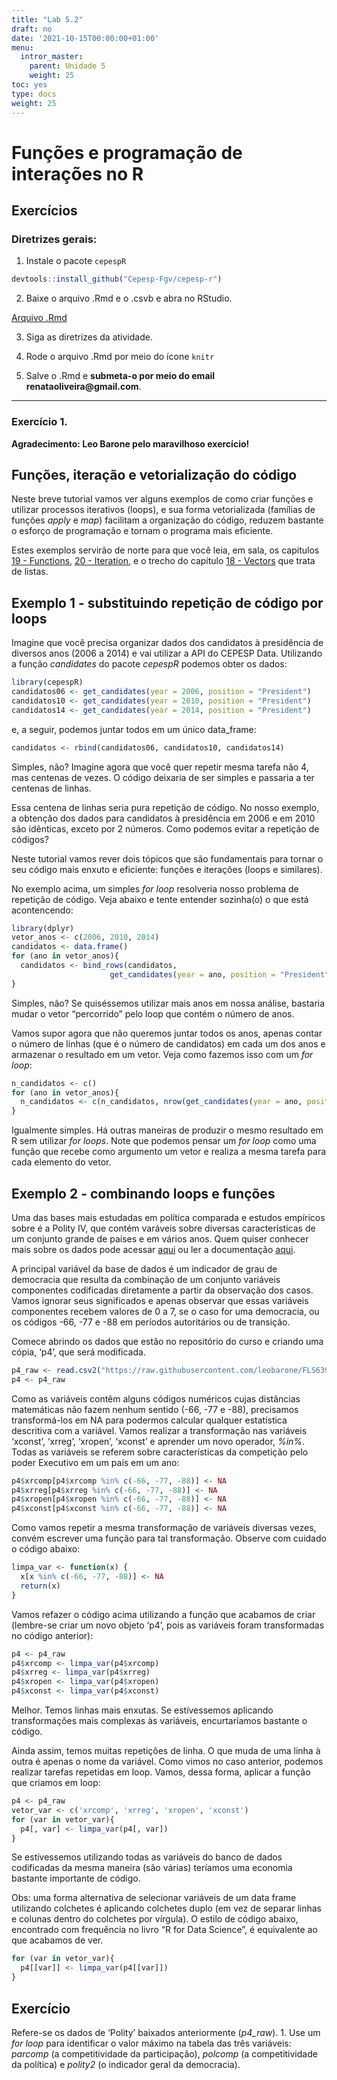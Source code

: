 ```yaml
---
title: "Lab 5.2"
draft: no
date: '2021-10-15T00:00:00+01:00'
menu:
  intror_master:
    parent: Unidade 5
    weight: 25
toc: yes
type: docs
weight: 25
---
```


# Funções e programação de interações no R

## Exercícios

### **Diretrizes gerais:**

1. Instale o pacote `cepespR`

```r
devtools::install_github("Cepesp-Fgv/cepesp-r")
```


2. Baixe o arquivo .Rmd e o .csvb e abra no RStudio. 

[Arquivo .Rmd](https://cefetmgbr-my.sharepoint.com/:u:/g/personal/renataoliveira_cefetmg_br/ETeYkh2-WipAmE0p9htIqBcBJ-bArZ06Oce43hAV5507nA?e=DuQfI3)

3. Siga as diretrizes da atividade. 

4. Rode o arquivo .Rmd por meio do ícone `knitr` 

5. Salve o .Rmd e **submeta-o por meio do email renataoliveira@gmail.com**. 

<hr></hr>


### Exercício 1.

**Agradecimento: Leo Barone pelo maravilhoso exercício!**

## Funções, iteração e vetorialização do código

Neste breve tutorial vamos ver alguns exemplos de como criar funções e utilizar processos iterativos (loops), e sua forma vetorializada (famílias de funções _apply_ e _map_) facilitam  a organização do código, reduzem bastante o esforço de programação e tornam o programa mais eficiente.

Estes exemplos servirão de norte para que você leia, em sala, os capítulos [19 - Functions](http://r4ds.had.co.nz/functions.html), [20 - Iteration](http://r4ds.had.co.nz/iteration.html), e o trecho do capítulo [18 - Vectors](http://r4ds.had.co.nz/vectors.html#lists) que trata de listas.

## Exemplo 1 - substituindo repetição de código por loops

Imagine que você precisa organizar dados dos candidatos à presidência de diversos anos (2006 a 2014) e vai utilizar a API do CEPESP Data. Utilizando a função _candidates_ do pacote _cepespR_ podemos obter os dados:

```r
library(cepespR)
candidatos06 <- get_candidates(year = 2006, position = "President")
candidatos10 <- get_candidates(year = 2010, position = "President")
candidatos14 <- get_candidates(year = 2014, position = "President")
```

e, a seguir, podemos juntar todos em um único data_frame:

```r
candidatos <- rbind(candidatos06, candidatos10, candidatos14)
```

Simples, não? Imagine agora que você quer repetir mesma tarefa não 4, mas centenas de vezes. O código deixaria de ser simples e passaria a ter centenas de linhas.

Essa centena de linhas seria pura repetição de código. No nosso exemplo, a obtenção dos dados para candidatos à presidência em 2006 e em 2010 são idênticas, exceto por 2 números. Como podemos evitar a repetição de códigos?

Neste tutorial vamos rever dois tópicos que são fundamentais para tornar o seu código mais enxuto e eficiente: funções e iterações (loops e similares).

No exemplo acima, um simples _for loop_ resolveria nosso problema de repetição de código. Veja abaixo e tente entender sozinha(o) o que está acontencendo:

```r
library(dplyr)
vetor_anos <- c(2006, 2010, 2014)
candidatos <- data.frame()
for (ano in vetor_anos){
  candidatos <- bind_rows(candidatos, 
                      get_candidates(year = ano, position = "President"))
}
```

Simples, não? Se quiséssemos utilizar mais anos em nossa análise, bastaria mudar o vetor "percorrido" pelo loop que contém o número de anos.

Vamos supor agora que não queremos juntar todos os anos, apenas contar o número de linhas (que é o número de candidatos) em cada um dos anos e armazenar o resultado em um vetor. Veja como fazemos isso com um _for loop_:

```r
n_candidatos <- c()
for (ano in vetor_anos){
  n_candidatos <- c(n_candidatos, nrow(get_candidates(year = ano, position = "President")))
}
```

Igualmente simples. Há outras maneiras de produzir o mesmo resultado em R sem utilizar _for loops_. Note que podemos pensar um _for loop_ como uma função que recebe como argumento um vetor e realiza a mesma tarefa para cada elemento do vetor.

## Exemplo 2 - combinando loops e funções

Uma das bases mais estudadas em política comparada e estudos empíricos sobre é a Polity IV, que contém varáveis sobre diversas características de um conjunto grande de países e em vários anos. Quem quiser conhecer mais sobre os dados pode acessar [aqui](http://www.systemicpeace.org/inscrdata.html) ou ler a documentação [aqui](http://www.systemicpeace.org/inscr/p4manualv2016.pdf).

A principal variável da base de dados é um indicador de grau de democracia que resulta da combinação de um conjunto variáveis componentes codificadas diretamente a partir da observação dos casos. Vamos ignorar seus significados e apenas observar que essas variáveis componentes recebem valores de 0 a 7, se o caso for uma democracia, ou os códigos -66, -77 e -88 em períodos autoritários ou de transição.

Comece abrindo os dados que estão no repositório do curso e criando uma cópia, 'p4', que será modificada.

```r
p4_raw <- read.csv2("https://raw.githubusercontent.com/leobarone/FLS6397_2018/master/data/p4v2016.csv")
p4 <- p4_raw
```

Como as variáveis contêm alguns códigos numéricos cujas distâncias matemáticas não fazem nenhum sentido (-66, -77 e -88), precisamos transformá-los em NA para podermos calcular qualquer estatística descritiva com a variável. Vamos realizar a transformação nas variáveis 'xconst', 'xrreg', 'xropen', 'xconst' e aprender um novo operador, _%in%_. Todas as variáveis se referem sobre características da competição pelo poder Executivo em um país em um ano:

```r
p4$xrcomp[p4$xrcomp %in% c(-66, -77, -88)] <- NA
p4$xrreg[p4$xrreg %in% c(-66, -77, -88)] <- NA
p4$xropen[p4$xropen %in% c(-66, -77, -88)] <- NA
p4$xconst[p4$xconst %in% c(-66, -77, -88)] <- NA
```

Como vamos repetir a mesma transformação de variáveis diversas vezes, convém escrever uma função para tal transformação. Observe com cuidado o código abaixo: 

```r
limpa_var <- function(x) {
  x[x %in% c(-66, -77, -88)] <- NA
  return(x)
}
```

Vamos refazer o código acima utilizando a função que acabamos de criar (lembre-se criar um novo objeto 'p4', pois as variáveis foram transformadas no código anterior):

```r
p4 <- p4_raw
p4$xrcomp <- limpa_var(p4$xrcomp)
p4$xrreg <- limpa_var(p4$xrreg)
p4$xropen <- limpa_var(p4$xropen)
p4$xconst <- limpa_var(p4$xconst)

```

Melhor. Temos linhas mais enxutas. Se estívessemos aplicando transformações mais complexas às variáveis, encurtaríamos bastante o código.

Ainda assim, temos muitas repetições de linha. O que muda de uma linha à outra é apenas o nome da variável. Como vimos no caso anterior, podemos realizar tarefas repetidas em loop. Vamos, dessa forma, aplicar a função que criamos em loop:

```r
p4 <- p4_raw
vetor_var <- c('xrcomp', 'xrreg', 'xropen', 'xconst')
for (var in vetor_var){
  p4[, var] <- limpa_var(p4[, var])
}
```

Se estívessemos utilizando todas as variáveis do banco de dados codificadas da mesma maneira (são várias) teríamos uma economia bastante importante de código.

Obs: uma forma alternativa de selecionar variáveis de um data frame utilizando colchetes é aplicando colchetes duplo (em vez de separar linhas e colunas dentro do colchetes por vírgula). O estilo de código abaixo, encontrado com frequência no livro "R for Data Science", é equivalente ao que acabamos de ver.

```r
for (var in vetor_var){
  p4[[var]] <- limpa_var(p4[[var]])
}
```


## Exercício

Refere-se os dados de 'Polity' baixados anteriormente (_p4\_raw_). 
1. Use um _for loop_ para identificar o valor máximo na tabela das três variáveis: _parcomp_ (a competitividade da participação), _polcomp_ (a competitividade da política) e _polity2_ (o indicador geral da democracia). 

